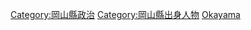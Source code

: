 {{日本行政區劃分類導航|政治人物}}

[[Category:岡山縣政治|Category:岡山縣政治]]
[[Category:岡山縣出身人物|Category:岡山縣出身人物]]
[[Category:日本各都道府縣政治人物|Okayama]]